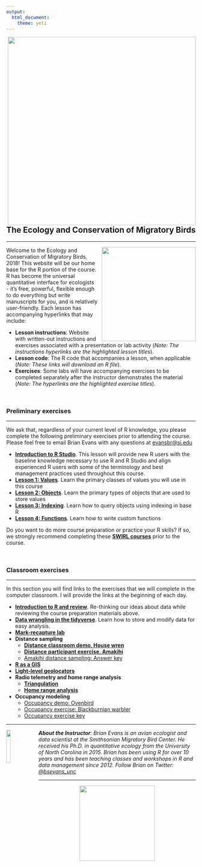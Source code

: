 ```yaml
---
output:
  html_document:
    theme: yeti
---
```


<!-- html head --> 

<head>
<link rel="stylesheet" href="https://cdnjs.cloudflare.com/ajax/libs/font-awesome/4.7.0/css/font-awesome.min.css">
<link rel="stylesheet" type="text/css" href="css/styles.css">
<!--link rel="stylesheet" href="https://maxcdn.bootstrapcdn.com/bootstrap/3.3.7/css/bootstrap.min.css"-->
</head>

<div class = "row">
<img style="float:right;padding-left:25px;border:none" src="images/smsc_logo.jpg" width = "500px"/>
</div>

<br>
<div class = "row">

<h2 style="text-align: left;">The Ecology and Conservation of Migratory Birds</h2>
<hr>
<img style="float:right;padding-left:10px;border:none" src="images/catbirdBanded.jpg" width = "250px"/>

<p>Welcome to the Ecology and Conservation of Migratory Birds, 2018! This website will be our home base for the R portion of the course. R has become the universal quantitative interface for ecologists - it's free, powerful, flexible enough to do everything but write manuscripts for you, and is relatively user-friendly. Each lesson has accompanying hyperlinks that may include:</p>
<ul>
<li><b>Lesson instructions</b>: Website with written-out instructions and exercises associated with a presentation or lab activity (<i>Note: The instructions hyperlinks are the highlighted lesson titles</i>).</li>
<li><b>Lesson code</b>: The R code that accompanies a lesson, when applicable (<i>Note: These links will download an R file</i>).</li>
<li><b>Exercises</b>: Some labs will have accompanying exercises to be completed separately after the instructor demonstrates the material (<i>Note: The hyperlinks are the highlighted exercise titles</i>).</li>
</ul>
</div>
<br>

<h3>Preliminary exercises</h3>
<hr>
<p>We ask that, regardless of your current level of R knowledge, you please complete the following preliminary exercises prior to attending the course. Please feel free to email Brian Evans with any questions at <a href="mailto:evansbr@si.edu">evansbr@si.edu</a></p>
 
<ul>
<li><b><a href = "https://smbc.shinyapps.io/mb2018-L0-intro_RStudio" target="_blank">Introduction to R Studio</a></b>. This lesson will provide new R users with the baseline knowledge necessary to use R and R Studio and align experienced R users with some of the terminology and best management practices used throughout this course.
</li>
<li><b><a href = "https://smbc.shinyapps.io/mb2018-L1-rValues" target="_blank">Lesson 1: Values</a></b>. Learn the primary classes of values you will use in this course</li>
<li><b><a href = "https://smbc.shinyapps.io/mb2018-L2-rObjects" target="_blank">Lesson 2: Objects</a></b>. Learn the primary types of objects that are used to store values</li>
<li><b><a href = "https://smbc.shinyapps.io/mb2018-L3-indexing" target="_blank">Lesson 3: Indexing</a></b>. Learn how to query objects using indexing in base R</li>
<li><b><a href = "https://smbc.shinyapps.io/mb2018-L4-functions" target="_blank">Lesson 4: Functions</a></b>. Learn how to write custom functions</li>
</ul>

<p>Do you want to do more course preparation or practice your R skills? If so, we strongly recommend completing these <a href = "https://smbc-nzp.github.io/mb2018/mb2018-swirl.html" target = "_blank"><b>SWIRL courses</b></a> prior to the course.</p>

<br>
<h3>Classroom exercises</h3>
<hr>
<p>In this section you will find links to the exercises that we will complete in the computer classroom. I will provide the links at the beginning of each day.</p> 

<ul>
<li><b><a href = "https://smbc-nzp.github.io/mb2018/mb2018-intro.html" target="_blank">Introduction to R and review</a></b>. Re-thinking our ideas about data while reviewing the course preparation materials above.</li>
<li><b><a href = "https://smbc-nzp.github.io/mb2018/mb2018-wrangling.html" target="_blank">Data wrangling in the tidyverse</a></b>. Learn how to store and modify data for easy analysis.</li>
<li><a href = "https://smbc-nzp.github.io/mb2018/mb2018-markRecapture.html" target="_blank"><b>Mark-recapture lab</b></a></li>
<li><b>Distance sampling</b>
<ul>
<li><a href = "https://smbc-nzp.github.io/mb2018/HouseWrenExercise_distance_2.html" target="_blank"><b>Distance classroom demo, House wren</b></a></li>
<li><a href = "https://smbc-nzp.github.io/mb2018/AmakihiDistanceSampling_2018_ExerciseRmd.html" target="_blank"><b>Distance participant exercise, Amakihi</b></a></li>
<li><a href =  "https://smbc-nzp.github.io/mb2018/AmakihiDistanceSampling_2018_Key.html" target = "_blank">Amakihi distance sampling: Answer key</a></li>
</ul>
</li>
<li><a href = "https://smbc-nzp.github.io/mb2018/mb2018-gisR.html" target="_blank"><b>R as a GIS</b></a></li>
<li><a href = "https://smbc-nzp.github.io/mb2018/mb2018-geolocator.html" target="_blank"><b>Light-level geolocators</b></a></li>
<li><b>Radio telemetry and home range analysis</b>
<ul>
<li><a href = "https://smbc-nzp.github.io/mb2018/mb2018-telemetry.html" target="_blank"><b>Triangulation</b></a></li>
<li><a href = "https://smbc-nzp.github.io/mb2018/mb2018-homeRange.html" target="_blank"><b>Home range analysis</b></a></li>
</ul>
</li>
<li><b>Occupancy modeling</b>
<ul>
<li><a href = "https://smbc-nzp.github.io/mb2018/OccupancyDemo_Oven.html" target="_blank">Occupancy demo: Ovenbird</a></li>
<li><a href = "https://smbc-nzp.github.io/mb2018/OccupancyExercise_BLBW.html" target="_blank">Occupancy exercise: Blackburnian warbler</a></li>
<li><a href = "https://smbc-nzp.github.io/mb2018/OccupancyExercise_BLBW_key.html" target="_blank">Occupancy exercise key</a></li>
</ul>
</li>
</ul>

<div class = "row">
<hr>
<img src = "images/robotBird.jpg"
  style = "float:left;
  padding-left: 0px;
  padding-right: 10px;
  width: 15%;">
<i><p><b>About the Instructor</b>: Brian Evans is an avian ecologist and data scientist at the Smithsonian Migratory Bird Center. He received his Ph.D. in quantitative ecology from the University of North Carolina in 2015. Brian has been using R for over 10 years and has been teaching classes and workshops in R and data management since 2012. Follow Brian on Twitter: <a href = "https://twitter.com/bsevans_unc">@bsevans_unc</a></i></p>
</div>
<hr>
<div class = "row">
<img 
  src="images/nzpLogo.png"
  style= "display: block;
    margin-left: auto;
    margin-right: auto;
    width: 200px;"/>
</div>


